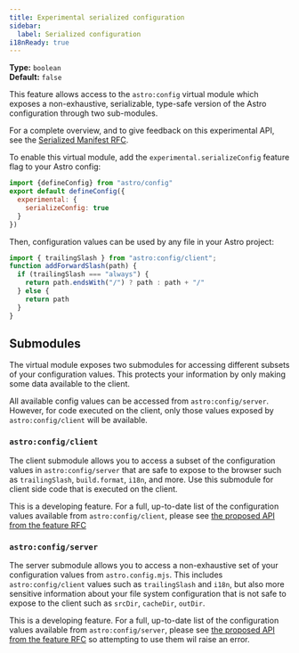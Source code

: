 ```yaml
---
title: Experimental serialized configuration
sidebar:
  label: Serialized configuration
i18nReady: true
---
```



<p>

  **Type:** `boolean`<br />
  **Default:** `false`<br />

  <Since v="5.2.0" />
</p>

This feature allows access to the `astro:config` virtual module which exposes a non-exhaustive, serializable, type-safe version of the Astro configuration through two sub-modules.

For a complete overview, and to give feedback on this experimental API, see the [Serialized Manifest RFC](https://github.com/withastro/roadmap/blob/feat/serialised-config/proposals/0051-serialized-manifest.md).

To enable this virtual module, add the `experimental.serializeConfig` feature flag to your Astro config:

```js title="astro.config.mjs" ins={3-5}
import {defineConfig} from "astro/config"
export default defineConfig({
  experimental: {
    serializeConfig: true
  }
})
```

Then, configuration values can be used by any file in your Astro project:
```js title="src/utils.js" ins={1}
import { trailingSlash } from "astro:config/client";
function addForwardSlash(path) {
  if (trailingSlash === "always") {
    return path.endsWith("/") ? path : path + "/"
  } else {
    return path
  }
}
```
## Submodules

The virtual module exposes two submodules for accessing different subsets of your configuration values. This protects your information by only making some data available to the client.

All available config values can be accessed from `astro:config/server`. However, for code executed on the client, only those values exposed by `astro:config/client` will be available.

### `astro:config/client`

The client submodule allows you to access a subset of the configuration values in `astro:config/server` that are safe to expose to the browser such as `trailingSlash`, `build.format`, `i18n`, and more. Use this submodule for client side code that is executed on the client.

This is a developing feature. For a full, up-to-date list of the configuration values available from `astro:config/client`, please see [the proposed API from the feature RFC](https://github.com/withastro/roadmap/blob/feat/serialised-config/proposals/0051-serialized-manifest.md#astroconfigclient)

### `astro:config/server`

The server submodule allows you to access a non-exhaustive set of your configuration values from `astro.config.mjs`. This includes `astro:config/client` values such as `trailingSlash` and `i18n`, but also more sensitive information about your file system configuration that is not safe to expose to the client such as `srcDir`, `cacheDir`, `outDir`.

This is a developing feature. For a full, up-to-date list of the configuration values available from `astro:config/server`, please see [the proposed API from the feature RFC](https://github.com/withastro/roadmap/blob/feat/serialised-config/proposals/0051-serialized-manifest.md#astroconfigserver)
so attempting to use them wil raise an error.
